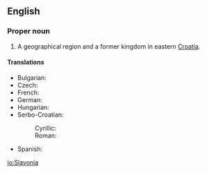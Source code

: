 {{wikipedia}}
==English==

===Proper noun===
{{en-proper noun}}

# A geographical region and a former kingdom in eastern [[Croatia]].

====Translations====
{{trans-top|region of Croatia}}
* Bulgarian: {{t|bg|Славония|sc=Cyrl}}
* Czech: {{t|cs|Slavonie}}
* French: {{t|fr|Slavonie|tr=Slavonia}}
* German: {{t|de|Slawonien}}
* Hungarian: {{t|hu|Szlavónia}}
* Serbo-Croatian:
*: Cyrillic: {{t|sh|Славонија|f|alt=Сла̀во̄нија|sc=Cyrl}}
*: Roman: {{t|sh|Slavonija|f|alt=Slàvōnija}}
{{trans-mid}}
* Spanish: {{t|es|Eslavonia}}
{{trans-bottom}}

[[io:Slavonia]]